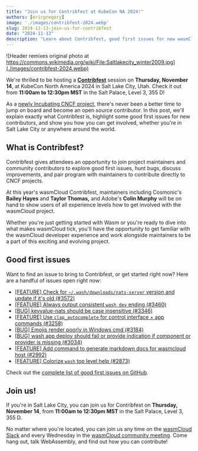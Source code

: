```yaml
---
title: "Join us for Contribfest at KubeCon NA 2024!"
authors: [ericgregory]
image: './images/contribfest-2024.webp'
slug: 2024-11-13-join-us-for-contribfest
date: "2024-11-13"
description: "Learn about Contribfest, good first issues for new wasmCloud contributors, and how you can get involved."
---
```


![Header remixes original photo at https://commons.wikimedia.org/wiki/File:Saltlakecity_winter2009.jpg](./images/contribfest-2024.webp)

We're thrilled to be hosting a [**Contribfest**](https://kccnceu2024.sched.com/event/1YkTW) session on **Thursday, November 14**, at KubeCon North America 2024 in Salt Lake City, Utah. Check it out from **11:00am to 12:30pm MST** in the Salt Palace, Level 3, 355 D!

As a [newly Incubating CNCF project](https://www.cncf.io/blog/2024/11/12/cncf-welcomes-wasmcloud-to-the-cncf-incubator/), there's never been a better time to jump on board and become an open source contributor. In this post, we'll explain exactly what Contribfest is, highlight some good first issues for new contributors, and show you how you can get involved, whether you're in Salt Lake City or anywhere around the world.

## What is Contribfest?

Contribfest gives attendees an opportunity to join project maintainers and community contributors to explore good first issues, hunt bugs, discuss improvements, and pair program with maintainers to contribute directly to CNCF projects.

At this year's wasmCloud Contribfest, maintainers including Cosmonic's **Bailey Hayes** and **Taylor Thomas,** and Adobe's **Colin Murphy** will be on hand to show users of all experience levels how to get involved with the wasmCloud project.

Whether you're just getting started with Wasm or you're ready to dive into what makes wasmCloud tick, you'll have the opportunity to get familiar with the wasmCloud developer experience and work alongside maintainers to be a part of this exciting and evolving project.

## Good first issues

Want to find an issue to bring to Contribfest, or get started right now? Here are a handful of issues open right now:

- [[FEATURE] Check for `~/.wash/downloads/nats-server` version and update if it's old (#3572)](https://github.com/wasmCloud/wasmCloud/issues/3572)
- [[FEATURE] Always output consistent `wash dev` ending (#3460)](https://github.com/wasmCloud/wasmCloud/issues/3460)
- [[BUG] keyvalue-nats should be case insensitive (#3346)](https://github.com/wasmCloud/wasmCloud/issues/3346)
- [[FEATURE] Use `clap_autocomplete` for control interface + app commands (#3258)](https://github.com/wasmCloud/wasmCloud/issues/3258)
- [[BUG] Emojis render poorly in Windows cmd (#3184)](https://github.com/wasmCloud/wasmCloud/issues/3184)
- [[BUG] wash app deploy should fail or provide indication if component or provider is missing (#3034)](https://github.com/wasmCloud/wasmCloud/issues/3034)
- [[FEATURE] Add command to generate markdown docs for wasmcloud host (#2992)](https://github.com/wasmCloud/wasmCloud/issues/2992)
- [[FEATURE] Colorize `wash` top level help (#2873)](https://github.com/wasmCloud/wasmCloud/issues/2873)

Check out the [complete list of good first issues on GitHub](https://github.com/wasmCloud/wasmCloud/issues?q=is%3Aissue+is%3Aopen+label%3A%22good+first+issue%22).

## Join us!

If you're in Salt Lake City, you can join us for Contribfest on **Thursday, November 14**, from **11:00am to 12:30pm MST** in the Salt Palace, Level 3, 355 D.

No matter where you're located, you can join us any time on the [wasmCloud Slack](https://slack.wasmcloud.com/) and every Wednesday in the [wasmCloud community meeting](https://wasmcloud.com/community). Come hang out, talk WebAssembly, and find out how you can contribute!